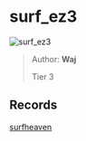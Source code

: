 
# surf_ez3

![surf_ez3](https://raw.githubusercontent.com/Sayt123/SurfMapPics/Maps-and-bonuses/csgo/surf_ez3.jpg)

> Author: **Waj**
>
> Tier 3

## Records

[surfheaven](https://surfheaven.eu/map/surf_ez3)
